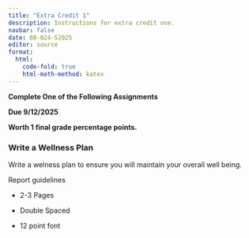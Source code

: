 ```yaml
---
title: "Extra Credit 1"
description: Instructions for extra credit one.
navbar: false
date: 08-024-S2025
editor: source
format:
  html: 
    code-fold: true
    html-math-method: katex
---
```


**Complete One of the Following Assignments**

**Due 9/12/2025**

**Worth 1 final grade percentage points.**

### Write a Wellness Plan

Write a welness plan to ensure you will maintain your overall well being.

Report guidelines

-   2-3 Pages

-   Double Spaced

-   12 point font



